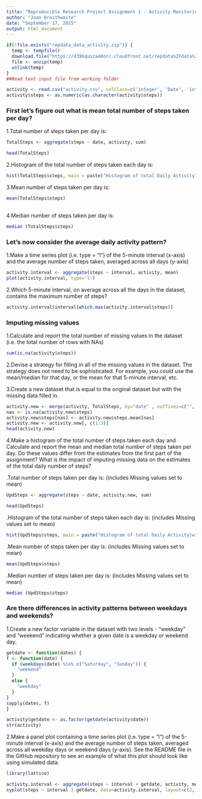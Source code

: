```yaml
---
title: "Reproducible Research Project Assignment 1 - Activity Monitoring data"
author: "Joan Braithwaite"
date: "September 17, 2015"
output: html_document
---
```


```r
if(!file.exists("repdata_data_activity.zip")) {
  temp <- tempfile()
  download.file("https://d396qusza40orc.cloudfront.net/repdata%2Fdata%2Factivity.zip",temp)
  file <- unzip(temp)
  unlink(temp)
}
##Read text input file from working folder

activity <- read.csv("activity.csv", colClass=c('integer', 'Date', 'integer'))
activity$steps <- as.numeric(as.character(activity$steps))

```
  
### First let's figure out what is mean total number of steps taken per day?


1.Total number of steps taken per day is:
```r
TotalSteps <- aggregate(steps ~ date, activity, sum)

head(TotalSteps)

```

2.Histogram of the total number of steps taken each day is:
```r

hist(TotalSteps$steps, main = paste("Histogram of total Daily Activity"), col="red", xlab="Number of Steps", breaks=c(50))

```

3.Mean number of steps taken per day is:
```r

mean(TotalSteps$steps) 
 
```
  
4.Median number of steps taken per day is:

```r
median (TotalSteps$steps)

```

### Let's now consider the average daily activity pattern?
  
  1.Make a time series plot (i.e. type = "l") of the 5-minute interval (x-axis) and the average number of steps taken, averaged across all days (y-axis)
  
```r

activity.interval <- aggregate(steps ~ interval, activity, mean)
plot(activity.interval, type='l')

```

2.Which 5-minute interval, on average across all the days in the dataset, contains the maximum number of steps?

```r

activity.interval$interval[which.max(activity.interval$steps)]

```
  
### Imputing missing values

1.Calculate and report the total number of missing values in the dataset (i.e. the total number of rows with NAs)

```r

sum(is.na(activity$steps))

```

2.Devise a strategy for filling in all of the missing values in the dataset. The strategy does not need to be sophisticated. For example, you could use the mean/median for that day, or the mean for that 5-minute interval, etc.


  
3.Create a new dataset that is equal to the original dataset but with the missing data filled in.


```r


activity.new <- merge(activity, TotalSteps, by="date" , suffixes=c("", ".mean"))
nas <- is.na(activity.new$steps)
activity.new$steps[nas] <- activity.new$steps.mean[nas]
activity.new <- activity.new[, c(1:3)]
head(activity.new)

```
  
4.Make a histogram of the total number of steps taken each day and Calculate and report the mean and median total number of steps taken per day. Do these values differ from the estimates from the first part of the assignment? What is the impact of imputing missing data on the estimates of the total daily number of steps?

.Total number of steps taken per day is: (includes Missing values set to mean)
```r
UpdSteps <- aggregate(steps ~ date, activity.new, sum)

head(UpdSteps)

```

.Histogram of the total number of steps taken each day is: (includes Missing values set to mean)
```r

hist(UpdSteps$steps, main = paste("Histogram of total Daily Activity(with updates to missing)"), col="red", xlab="Number of Steps", breaks=c(50))

```

.Mean number of steps taken per day is: (includes Missing values set to mean)
```r

mean(UpdSteps$steps) 

```
  
.Median number of steps taken per day is: (includes Missing values set to mean)

```r
median (UpdSteps$steps)

```
  
### Are there differences in activity patterns between weekdays and weekends?



1.Create a new factor variable in the dataset with two levels - "weekday" and "weekend" indicating whether a given date is a weekday or weekend day.


```r
getdate <- function(dates) {
f <- function(date) {
  if (weekdays(date) %in% c("Saturday", "Sunday")) {
    "weekend"
  }
  else {
    "weekday"
  }
}
sapply(dates, f)
}

activity$getdate <- as.factor(getdate(activity$date))
str(activity)

``` 

2.Make a panel plot containing a time series plot (i.e. type = "l") of the 5-minute interval (x-axis) and the average number of steps taken, averaged across all weekday days or weekend days (y-axis). See the README file in the GitHub repository to see an example of what this plot should look like using simulated data.


```r
library(lattice)

activity.interval <- aggregate(steps ~ interval + getdate, activity, mean)
xyplot(steps ~ interval | getdate, data=activity.interval, layout=c(2,1), type='l')

``` 



